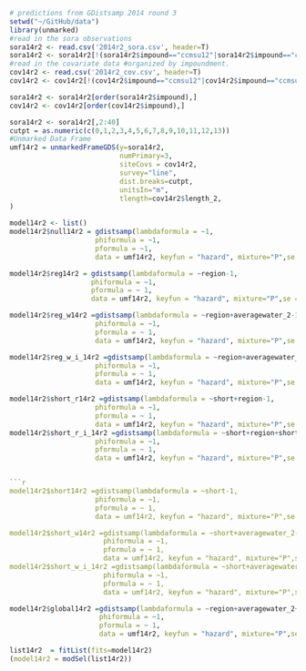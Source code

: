 ```r
# predictions from GDistsamp 2014 round 3
setwd("~/GitHub/data")
library(unmarked)
#read in the sora observations
sora14r2 <- read.csv('2014r2_sora.csv', header=T)
sora14r2 <- sora14r2[!(sora14r2$impound=="ccmsu12"|sora14r2$impound=="ccmsu2"|sora14r2$impound=="ccmsu1"|sora14r2$impound=="ts2a"|sora14r2$impound=="ts4a"|sora14r2$impound=="ts6a"|sora14r2$impound=="ts8a"|sora14r2$impound=="kt2"|sora14r2$impound=="kt5"|sora14r2$impound=="kt5"|sora14r2$impound=="kt6"|sora14r2$impound=="kt9"),]
#read in the covariate data #organized by impoundment.
cov14r2 <- read.csv('2014r2_cov.csv', header=T)
cov14r2 <- cov14r2[!(cov14r2$impound=="ccmsu12"|cov14r2$impound=="ccmsu2"|cov14r2$impound=="ccmsu1"|cov14r2$impound=="ts2a"|cov14r2$impound=="ts4a"|cov14r2$impound=="ts6a"|cov14r2$impound=="ts8a"|cov14r2$impound=="kt2"|cov14r2$impound=="kt5"|cov14r2$impound=="kt5"|cov14r2$impound=="kt6"|cov14r2$impound=="kt9"),]

sora14r2 <- sora14r2[order(sora14r2$impound),]
cov14r2 <- cov14r2[order(cov14r2$impound),]

sora14r2 <- sora14r2[,2:40]
cutpt = as.numeric(c(0,1,2,3,4,5,6,7,8,9,10,11,12,13)) 
#Unmarked Data Frame
umf14r2 = unmarkedFrameGDS(y=sora14r2, 
                           numPrimary=3,
                           siteCovs = cov14r2,
                           survey="line", 
                           dist.breaks=cutpt,  
                           unitsIn="m", 
                           tlength=cov14r2$length_2,
)
```
```r

model14r2 <- list()
model14r2$null14r2 = gdistsamp(lambdaformula = ~1, 
                     phiformula = ~1, 
                     pformula = ~1,
                     data = umf14r2, keyfun = "hazard", mixture="P",se = T, output="abund")

model14r2$reg14r2 = gdistsamp(lambdaformula = ~region-1, 
                    phiformula = ~1, 
                    pformula = ~ 1,
                    data = umf14r2, keyfun = "hazard", mixture="P",se = T, output="abund")
```
```r


model14r2$reg_w14r2 =gdistsamp(lambdaformula = ~region+averagewater_2-1, 
                     phiformula = ~1, 
                     pformula = ~ 1,
                     data = umf14r2, keyfun = "hazard", mixture="P",se = T, output="abund")

model14r2$reg_w_i_14r2 =gdistsamp(lambdaformula = ~region+averagewater_2+region*averagewater_2-1, 
                     phiformula = ~1, 
                     pformula = ~ 1,
                     data = umf14r2, keyfun = "hazard", mixture="P",se = T, output="abund")
```
```r
model14r2$short_r14r2 =gdistsamp(lambdaformula = ~short+region-1, 
                     phiformula = ~1, 
                     pformula = ~ 1,
                     data = umf14r2, keyfun = "hazard", mixture="P",se = T, output="abund")
model14r2$short_r_i_14r2 =gdistsamp(lambdaformula = ~short+region+short*region-1, 
                     phiformula = ~1, 
                     pformula = ~ 1,
                     data = umf14r2, keyfun = "hazard", mixture="P",se = T, output="abund")


```r
model14r2$short14r2 =gdistsamp(lambdaformula = ~short-1, 
                     phiformula = ~1, 
                     pformula = ~ 1,
                     data = umf14r2, keyfun = "hazard", mixture="P",se = T, output="abund")

model14r2$short_w14r2 =gdistsamp(lambdaformula = ~short+averagewater_2-1, 
                       phiformula = ~1, 
                       pformula = ~ 1,
                       data = umf14r2, keyfun = "hazard", mixture="P",se = T, output="abund")
model14r2$short_w_i_14r2 =gdistsamp(lambdaformula = ~short+averagewater_2+short*averagewater_2-1, 
                       phiformula = ~1, 
                       pformula = ~ 1,
                       data = umf14r2, keyfun = "hazard", mixture="P",se = T, output="abund")
```
```r
model14r2$global14r2 =gdistsamp(lambdaformula = ~region+averagewater_2+short+region*averagewater_2+averagewater_2*short+region*short+region*averagewater_2*short-1, 
                      phiformula = ~1, 
                      pformula = ~ 1,
                      data = umf14r2, keyfun = "hazard", mixture="P",se = T, output="abund")

```


```r
list14r2  = fitList(fits=model14r2)
(model14r2 = modSel(list14r2))
```